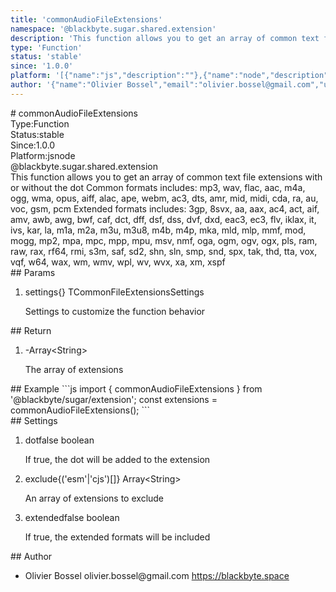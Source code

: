 ```yaml
---
title: 'commonAudioFileExtensions'
namespace: '@blackbyte.sugar.shared.extension'
description: 'This function allows you to get an array of common text file extensions with or without the dot Common formats includes: mp3, wav, flac, aac, m4a, ogg, wma, opus, aiff, alac, ape, webm, ac3, dts, amr, mid, midi, cda, ra, au, voc, gsm, pcm Extended formats includes: 3gp, 8svx, aa, aax, ac4, act, aif, amv, awb, awg, bwf, caf, dct, dff, dsf, dss, dvf, dxd, eac3, ec3, flv, iklax, it, ivs, kar, la, m1a, m2a, m3u, m3u8, m4b, m4p, mka, mld, mlp, mmf, mod, mogg, mp2, mpa, mpc, mpp, mpu, msv, nmf, oga, ogm, ogv, ogx, pls, ram, raw, rax, rf64, rmi, s3m, saf, sd2, shn, sln, smp, snd, spx, tak, thd, tta, vox, vqf, w64, wax, wm, wmv, wpl, wv, wvx, xa, xm, xspf'
type: 'Function'
status: 'stable'
since: '1.0.0'
platform: '[{"name":"js","description":""},{"name":"node","description":""}]'
author: '{"name":"Olivier Bossel","email":"olivier.bossel@gmail.com","url":"https://blackbyte.space"}'
---
```

<div class="docmap -mdx">
# commonAudioFileExtensions
<div class="docmap_metas">
<div class="docmap_type"><span class="docmap_type-label">Type:</span><span class="docmap_type-value">Function</span></div>
<div class="docmap_status"><span class="docmap_status-label">Status:</span><span class="docmap_status-value -stable">stable</span></div>
<div class="docmap_since"><span class="docmap_since-label">Since:</span><span class="docmap_since-value">1.0.0</span></div>
<div class="docmap_platform"><span class="docmap_platform-label">Platform:</span><span class="docmap_platform-value -js">js</span><span class="docmap_platform-value -node">node</span></div>
</div>
<div class="docmap_namespace">@blackbyte.sugar.shared.extension</div>
<div class="docmap_description typo-lead typo-format">
This function allows you to get an array of common text file extensions with or without the dot
Common formats includes: mp3, wav, flac, aac, m4a, ogg, wma, opus, aiff, alac, ape, webm, ac3, dts, amr, mid, midi, cda, ra, au, voc, gsm, pcm
Extended formats includes: 3gp, 8svx, aa, aax, ac4, act, aif, amv, awb, awg, bwf, caf, dct, dff, dsf, dss, dvf, dxd, eac3, ec3, flv, iklax, it, ivs, kar, la, m1a, m2a, m3u, m3u8, m4b, m4p, mka, mld, mlp, mmf, mod, mogg, mp2, mpa, mpc, mpp, mpu, msv, nmf, oga, ogm, ogv, ogx, pls, ram, raw, rax, rf64, rmi, s3m, saf, sd2, shn, sln, smp, snd, spx, tak, thd, tta, vox, vqf, w64, wax, wm, wmv, wpl, wv, wvx, xa, xm, xspf
</div>
<div class="docmap_params">
## Params
<ol class="docmap_list">
<li class="docmap_item">
<span class="docmap_name">settings</span><span class="docmap_default">&lcub;&rcub;</span> <span class="docmap_type">TCommonFileExtensionsSettings</span>
<p class="docmap_description">Settings to customize the function behavior</p>
</li>
</ol>
</div>
<div class="docmap_return">
## Return
<ol class="docmap_list">
<li class="docmap_item">
<span class="docmap_default">-</span><span class="docmap_type">Array&lt;String&gt;</span>
<p class="docmap_description">The array of extensions</p>
</li>
</ol>
</div>
<div class="docmap_examples">
## Example
<s-code language="js" header>
```js
import { commonAudioFileExtensions } from '@blackbyte/sugar/extension';
const extensions = commonAudioFileExtensions();
```
</s-code>
</div>
<div class="docmap_settings">
## Settings
<ol class="docmap_list">
<li class="docmap_item">
<span class="docmap_name">dot</span><span class="docmap_default">false</span> <span class="docmap_type">boolean</span>
<p class="docmap_description">If true, the dot will be added to the extension</p>
</li>
<li class="docmap_item">
<span class="docmap_name">exclude</span><span class="docmap_default">&lcub;&lpar;&apos;esm&apos;&vert;&apos;cjs&apos;&rpar;&lsqb;&rsqb;&rcub;</span> <span class="docmap_type">Array&lt;String&gt;</span>
<p class="docmap_description">An array of extensions to exclude</p>
</li>
<li class="docmap_item">
<span class="docmap_name">extended</span><span class="docmap_default">false</span> <span class="docmap_type">boolean</span>
<p class="docmap_description">If true, the extended formats will be included</p>
</li>
</ol>
</div>
<div class="docmap_author">
## Author
<ul class="docmap_list">
<li class="docmap_item">
<span class="docmap_name">Olivier Bossel</span>
<span class="docmap_email">olivier.bossel@gmail.com</span>
<a href="https://blackbyte.space" target="_blank" class="docmap_url">https://blackbyte.space</a>
</li>
</ul>
</div>
</div>